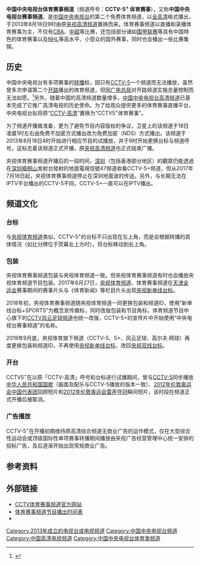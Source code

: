 {{TV channel|[[中国中央电视台|中国中央电视台]]}}
{{Refimprove|time=2021-10-29}}
{{頻道資訊
| 頻道名稱         = 中国中央电视-{台}-体育赛事频道<br/>{{lang|en|CCTV-5<sup>+</sup> 体育赛事}}
| 頻道圖片檔案     = CCTV-5+ Logo.png
| 頻道圖片尺寸     = 200px
| 頻道圖片名稱     = 中国中央电视-{台}-体育赛事频道标识
| 所屬國家         = {{PRC}}
| 所屬國家或地區   = 
| 總部所在         = {{中华人民共和国}}[[北京市|北京市]]
| 播放地區         = {{中国大陆}}
| 成立日期         = 
| 試播日期         = 
| 開播日期         = {{Start date|2013|08|18}}
| 停播日期         = 
| 頻道語言         = [[普通话|普通话]]
| 頻道呼號         = CCTV-5+ 体育赛事
| 代表人物         = 曹毅（总台体育青少节目中心主任）<br />李岳（央视体育频道副总监）
| 頻道類別         = 专业体育频道
| 視頻格式         = [[16:9|16:9]] [[1080i|1080i]]（[[高清晰度电视|HDTV]]） 
| 声音格式         = [[杜比数字|5.1CH]] 
| 收視率           = 
| 收視率調查時間   = 
| 收視率資料來源   = 
| 頻道口號         = 更多体育，更多选择<ref name="cntv">{{Cite web |url= http://sports.cntv.cn/2013/08/14/ARTI1376479373829953.shtml |title= CCTV体育赛事频道将于8月18日正式开播 |author=  |date= 2013-08-14 |publisher= CNTV |language= zh-cn |accessdate= 2013-08-17 |quote=  |archive-date= 2020-11-04 |archive-url= https://web.archive.org/web/20201104154138/http://sports.cntv.cn/2013/08/14/ARTI1376479373829953.shtml |dead-url= no }}</ref>
| 电视网           = [[中国中央电视台|中国中央电视台]]
| 所有者           = [[中央广播电视总台体育青少节目中心|中央广播电视总台体育青少节目中心]]
| 前頻道名稱       = '''CCTV高清影视频道'''（数字付费频道）<br/><small>（2005年9月1日至2008年1月1日）</small><br/>'''中国中央電視台高清综合频道'''<br/><small>（2008年1月1日至2013年8月18日）
| 被取代名稱       =
| 集團同類頻道     = [[中國中央電視台体育频道|中國中央電視台体育频道]]
| 重播服務頻道     = [[IPTV5+|IPTV5+]]
| 頻道官方網站     = http://cctv5plus.cntv.cn/
| 備註2             = 新版官方网站
| 衛星電視供應商01 = 
| 衛星電視頻道數01 = 
| 有線電視供應商01 = 
| 有線電視頻道數01 = 
| 數位有線電視供應商01 = 北京[[歌华有线|歌华有线]]
| 數位有線電視頻道數01 = 617频道
| 數位有線電視供應商02 = 上海东方有线
| 數位有線電視頻道數02 = 220频道
| 數位有線電視供應商03 = [[广东有线|广东有线]]
| 數位有線電視頻道數03 = 134频道
| 數位有線電視供應商04 = 深圳天威有线
| 數位有線電視頻道數04 = 202频道
| 數位有線電視供應商05 = 天津有线
| 數位有線電視頻道數05 = 419频道
| 數位有線電視供應商06 = 浙江[[华数数字电视传媒集团|华数]]有线
| 數位有線電視頻道數06 = 149频道
| 數位有線電視供應商07 = 江苏有线
| 數位有線電視頻道數07 = 152频道
| 數位有線電視供應商08 = 重庆有线
| 數位有線電視頻道數08 = 202频道
| 數位有線電視供應商09 = 山东广电网络
| 數位有線電視頻道數09 = 63频道
| 數位有線電視供應商10 = 湖南有线
| 數位有線電視頻道數10 = 180频道
| 數位有線電視供應商11 = 福建广电网络
| 數位有線電視頻道數11 = 206频道
| 數位有線電視供應商12 = 云南广电网络
| 數位有線電視頻道數12 = 165频道
| 數位有線電視供應商13 = [[陕西广电网络|陕西广电网络]]
| 數位有線電視頻道數13 = 140频道
| 數位有線電視供應商14 = 青海广电
| 數位有線電視頻道數14 = 157频道
| 數位有線電視供應商15 = [[湖北广电|湖北广电]]
| 數位有線電視頻道數15 = 302频道
| 數位有線電視供應商16 = 河南有线
| 數位有線電視頻道數16 = 144频道
| 數位有線電視供應商17 = 广州珠江数码
| 數位有線電視頻道數17 = 17频道（甜果时光）
| 數位有線電視供應商18 = 其他地区
| 數位有線電視頻道數18 = 随地区而变
| 寬頻電視供應商01 = 中国移动/联通/电信IPTV
| 寬頻電視頻道數01 = 随地区而变（通常右下角加注“中国IPTV”水印）
| 線上收看網站01   = 直播中国
| 線上收看網址01   = [http://tv.cntv.cn/live/cctv5plus/ 在线直播]
}}
'''中国中央电视台体育赛事频道'''（频道呼号：'''CCTV-5<sup>+</sup> 体育赛事'''），又称'''中国中央电视台赛事频道'''，是[[中国中央电视台|中国中央电视台]]的第二个免费体育频道，以[[高清晰度电视|全高清]]格式播出，于2013年8月18日9时由原[[中國中央電視台高清频道|央视高清频道]]置换而来。体育赛事频道以直播和录播体育赛事为主，不仅有[[中国男子篮球职业联赛|CBA]]、[[中国足球超级联赛|中超]]等比赛，还包括部分诸如[[中国围棋甲级联赛|围甲联赛]]等具有中国特色的体育赛事以及[[NHL|NHL]]等高水平、小受众的国外赛事，同时也会播出一些比赛集锦。

== 历史 ==
{{see|中国中央电视台高清综合频道#历史}}
中国中央电视台有多项赛事的[[转播|转播]]权，因只有[[中国中央电视台体育频道|CCTV-5]]一个频道而无法播放，虽然曾多次申请第二个[[开路|开路]]播出的体育频道，但因[[国家广播电影电视总局|广电总局]]对开路频道实施总量控制而无法如愿。<ref>{{cite news|author=|coauthors=|title=央视今开新体育频道|url=http://digi.dnkb.com.cn/dnkb/html/2013-08/18/content_278053.htm|format=|publisher=东南快报|location=福州|id=|page=A12|date=2013-08-18|accessdate=2014-01-08|language=zh-cn|quote=|deadurl=yes|archiveurl=https://web.archive.org/web/20140110190714/http://digi.dnkb.com.cn/dnkb/html/2013-08/18/content_278053.htm|archivedate=2014-01-10}}</ref>另外，随着中国的高清频道数量增多，[[中国中央电视台高清频道|中国中央电视台高清频道]]已基本完成了它推广高清电视的历史使命。为了给观众提供更多的体育赛事直播平台，中央电视台拟将原“[[中国中央电视台高清综合频道|CCTV-高清]]”置换为“CCTV5<sup>+</sup>体育赛事”。

为了频道开播做准备，更为了避免节目内容版权的争议，卫星上的该频道于18日凌晨1时左右由免费不加密方式播出改为免费加密（NDS）方式播出。该频道于2013年8月18日4时开始进行相应节目的试播放，并于9时开始更换台标与频道呼号，这标志着该频道正式开播，原[[中国中央电视台高清频道|央视高清频道]]也正式结束广播。

央视体育赛事频道开播后的一段时间，[[深圳|深圳]]（包括香港部分地区）的觀眾仍能透過在[[深圳|深圳]][[梧桐山|梧桐山]]发射台發射的地面電視信號47频道收看CCTV-5+频道，但从2017年7月18日起，央视体育赛事频道停止在深圳地面波的传送。另外，与长期无法在IPTV平台播出的CCTV-5不同，CCTV-5+一直可以在IPTV播出。

== 频道文化 ==
=== 台标 ===
与[[中国中央电视台体育频道|央视体育频道]]类似，CCTV-5<sup>+</sup>的台标不只出现在左上角，而是会根据转播的具体情况（如比分牌位于荧幕左上方时），将台标移动到右上角。

=== 包装 ===
央视体育赛事频道包装与央视体育频道一致。但央视体育赛事频道有时也会播放央视体育频道节目包装。2017年8月27日，[[中国中央电视台体育频道|央视体育频道]]、体育赛事频道在[[中华人民共和国第十三届运动会|天津全运会]]赛事期间的赛事片头与《体育新闻》等栏目片头出现[[中国中央电视台台标|央视新单线台标]]。

2018年初，央视体育赛事频道随央视体育频道一同更换包装和频道ID，使用“新单线台标+SPORTS”为概念宣传徽标，同时改版包装和节目角标。体育频道节目中心旗下的[[CCTV风云足球频道|CCTV风云足球频道]]也统一改版，CCTV-5+的宣传片中开始使用“中央电视台赛事频道”的名称。

2019年9月底，央视体育旗下频道（CCTV-5、5+、风云足球、高尔夫·网球）再度更换包装和频道ID，不再使用[[中国中央电视台台标|央视新单线台标]]，改回[[中国中央电视台台标|央视双线台标]]。

=== 开台 ===
CCTV5<sup>+</sup>在以原「CCTV-高清」呼号和台标进行试播期间，曾与[[中国中央电视台体育频道|CCTV-5]]同步播放[[义勇军进行曲|中华人民共和国国歌]]（画面及配乐与CCTV-5播放的版本一致）、[[2012年夏季奥林匹克运动会中国代表团|2012年伦敦奥运会中国代表团]]回顾短片和[[2012年夏季奥运会|2012年伦敦奥运会]][[雷声|雷声]][[2012年夏季奥林匹克运动会击剑比赛|夺冠]]瞬间短片，该时段在频道正式开播后被取消。

=== 广告播放 ===
CCTV-5<sup>+</sup>在开播初期维持原高清综合频道无商业广告的运作模式，仅在大型综合性运动会或顶级国际性单项赛事转播期间播放由央视广告经营管理中心统一安排的招标广告，及后逐渐开始出现常规商业广告。

==参考资料==
{{reflist}}

==外部链接==
*[http://cctv5plus.cntv.cn/ CCTV体育赛事频道官方网站]{{Wayback|url=http://cctv5plus.cntv.cn/ |date=20170725000934 }}
*[http://tv.cntv.cn/epg?channel=cctv5plus 体育赛事频道节目播出时间表]{{Wayback|url=http://tv.cntv.cn/epg?channel=cctv5plus |date=20160822130201 }}
*{{Sinaweibo|/3699083130|CCTV体育赛事频道}}
{{CCTV}}
[[Category:2013年成立的电视台或电视频道|Category:2013年成立的电视台或电视频道]]
[[Category:中国中央电视台频道|Category:中国中央电视台频道]]
[[Category:中国高清电视频道|Category:中国高清电视频道]]
[[Category:中国中央电视台体育类频道|Category:中国中央电视台体育类频道]]